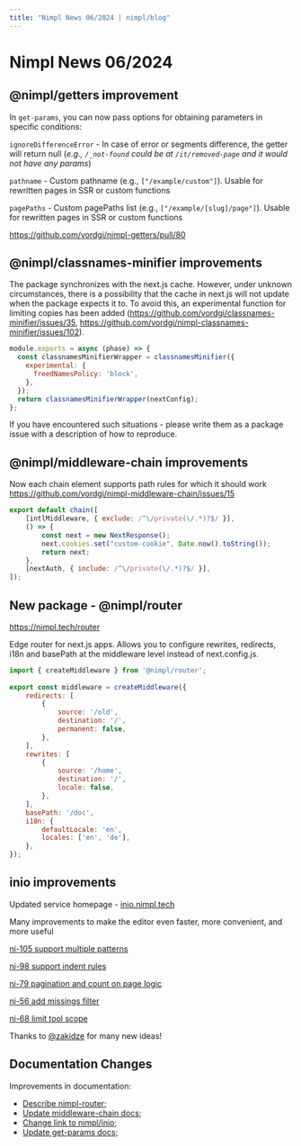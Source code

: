 ```yaml
---
title: "Nimpl News 06/2024 | nimpl/blog"
---
```


# Nimpl News 06/2024

## @nimpl/getters improvement

In `get-params`, you can now pass options for obtaining parameters in specific conditions:

`ignoreDifferenceError` - In case of error or segments difference, the getter will return null (*e.g., `/_not-found` could be at `/it/removed-page` and it would not have any params*)

`pathname` - Custom pathname (e.g., `["/example/custom"]`). Usable for rewritten pages in SSR or custom functions

`pagePaths` - Custom pagePaths list (e.g., `["/example/[slug]/page"]`). Usable for rewritten pages in SSR or custom functions

https://github.com/vordgi/nimpl-getters/pull/80

## @nimpl/classnames-minifier improvements

The package synchronizes with the next.js cache. However, under unknown circumstances, there is a possibility that the cache in next.js will not update when the package expects it to. To avoid this, an experimental function for limiting copies has been added (https://github.com/vordgi/classnames-minifier/issues/35, https://github.com/vordgi/nimpl-classnames-minifier/issues/102).

```js
module.exports = async (phase) => {
  const classnamesMinifierWrapper = classnamesMinifier({
    experimental: {
      freedNamesPolicy: 'block',
    },
  });
  return classnamesMinifierWrapper(nextConfig);
};
```

If you have encountered such situations - please write them as a package issue with a description of how to reproduce.

## @nimpl/middleware-chain improvements

Now each chain element supports path rules for which it should work https://github.com/vordgi/nimpl-middleware-chain/issues/15

```js
export default chain([
    [intlMiddleware, { exclude: /^\/private(\/.*)?$/ }],
    () => {
        const next = new NextResponse();
        next.cookies.set("custom-cookie", Date.now().toString());
        return next;
    },
    [nextAuth, { include: /^\/private(\/.*)?$/ }],
]);
```

## New package - @nimpl/router

https://nimpl.tech/router

Edge router for next.js apps. Allows you to configure rewrites, redirects, i18n and basePath at the middleware level instead of next.config.js.

```js
import { createMiddleware } from '@nimpl/router';
 
export const middleware = createMiddleware({
    redirects: [
        {
            source: '/old',
            destination: '/',
            permanent: false,
        },
    ],
    rewrites: [
        {
            source: '/home',
            destination: '/',
            locale: false,
        },
    ],
    basePath: '/doc',
    i18n: {
        defaultLocale: 'en',
        locales: ['en', 'de'],
    },
});
```

## inio improvements

Updated service homepage - [inio.nimpl.tech](http://inio.nimpl.tech/)

Many improvements to make the editor even faster, more convenient, and more useful

[ni-105 support multiple patterns](https://github.com/vordgi/nimpl-inio/pull/106)

[ni-98 support indent rules](https://github.com/vordgi/nimpl-inio/pull/99)

[ni-79 pagination and count on page logic](https://github.com/vordgi/nimpl-inio/pull/80)

[ni-56 add missings filter](https://github.com/vordgi/nimpl-inio/pull/75)

[ni-68 limit tool scope](https://github.com/vordgi/nimpl-inio/pull/69)

Thanks to [@zakidze](https://github.com/zakidze) for many new ideas!

## Documentation Changes

Improvements in documentation:

* [Describe nimpl-router](https://github.com/vordgi/nimpl-docs/issues/122);
* [Update middleware-chain docs](https://github.com/vordgi/nimpl-docs/issues/119);
* [Change link to nimpl/inio](https://github.com/vordgi/nimpl-docs/issues/117);
* [Update get-params docs](https://github.com/vordgi/nimpl-docs/issues/116);
